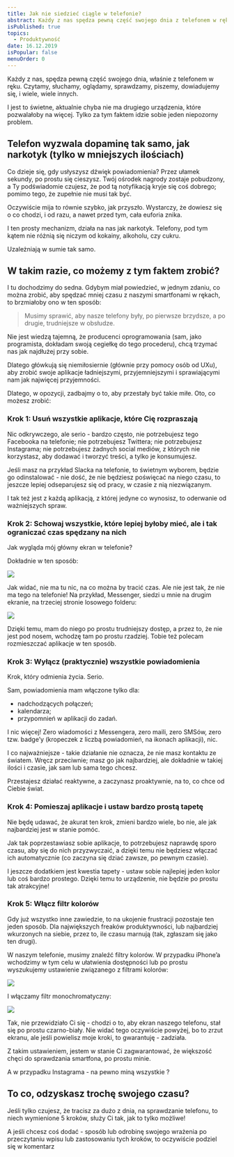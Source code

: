 ```yaml
---
title: Jak nie siedzieć ciągle w telefonie?
abstract: Każdy z nas spędza pewną część swojego dnia z telefonem w ręku. Czasami za dużą część tego samego dnia. Jak można po prostu przestać?
isPublished: true
topics:
  - Produktywność
date: 16.12.2019
isPopular: false
menuOrder: 0
---
```


Każdy z nas, spędza pewną część swojego dnia, właśnie z telefonem w ręku. Czytamy, słuchamy, oglądamy, sprawdzamy, piszemy, dowiadujemy się, i wiele, wiele innych.

I jest to świetne, aktualnie chyba nie ma drugiego urządzenia, które pozwalałoby na więcej. Tylko za tym faktem idzie sobie jeden niepozorny problem.

## Telefon wyzwala dopaminę tak samo, jak narkotyk (tylko w mniejszych ilościach)

Co dzieje się, gdy usłyszysz dźwięk powiadomienia? Przez ułamek sekundy, po prostu się cieszysz. Twój ośrodek nagrody zostaje pobudzony, a Ty podświadomie czujesz, że pod tą notyfikacją kryje się coś dobrego; pomimo tego, że zupełnie nie musi tak być.

Oczywiście mija to równie szybko, jak przyszło. Wystarczy, że dowiesz się o co chodzi, i od razu, a nawet przed tym, cała euforia znika.

I ten prosty mechanizm, działa na nas jak narkotyk. Telefony, pod tym kątem nie różnią się niczym od kokainy, alkoholu, czy cukru.

Uzależniają w sumie tak samo.

## W takim razie, co możemy z tym faktem zrobić?

I tu dochodzimy do sedna. Gdybym miał powiedzieć, w jednym zdaniu, co można zrobić, aby spędzać mniej czasu z naszymi smartfonami w rękach, to brzmiałoby ono w ten sposób:

> Musimy sprawić, aby nasze telefony były, po pierwsze brzydsze, a po drugie, trudniejsze w obsłudze.

Nie jest wiedzą tajemną, że producenci oprogramowania (sam, jako programista, dokładam swoją cegiełkę do tego procederu), chcą trzymać nas jak najdłużej przy sobie.

Dlatego główkują się niemiłosiernie (głównie przy pomocy osób od UXu), aby zrobić swoje aplikacje ładniejszymi, przyjemniejszymi i sprawiającymi nam jak najwięcej przyjemności.

Dlatego, w opozycji, zadbajmy o to, aby przestały być takie miłe. Oto, co możesz zrobić:

### Krok 1: Usuń wszystkie aplikacje, które Cię rozpraszają

Nic odkrywczego, ale serio - bardzo często, nie potrzebujesz tego Facebooka na telefonie; nie potrzebujesz Twittera; nie potrzebujesz Instagrama; nie potrzebujesz żadnych social mediów, z których nie korzystasz, aby dodawać i tworzyć treści, a tylko je konsumujesz.

Jeśli masz na przykład Slacka na telefonie, to świetnym wyborem, będzie go odinstalować - nie dość, że nie będziesz poświęcać na niego czasu, to jeszcze lepiej odseparujesz się od pracy, w czasie z nią niezwiązanym.

I tak też jest z każdą aplikacją, z której jedyne co wynosisz, to oderwanie od ważniejszych spraw.

### Krok 2: Schowaj wszystkie, które lepiej byłoby mieć, ale i tak ograniczać czas spędzany na nich

Jak wygląda mój główny ekran w telefonie?

Dokładnie w ten sposób:

![](./ekran-glowny.jpg)

Jak widać, nie ma tu nic, na co można by tracić czas. Ale nie jest tak, że nie ma tego na telefonie! Na przykład, Messenger, siedzi u mnie na drugim ekranie, na trzeciej stronie losowego folderu:

![](./folder-z-mediami.jpg)

Dzięki temu, mam do niego po prostu trudniejszy dostęp, a przez to, że nie jest pod nosem, wchodzę tam po prostu rzadziej. Tobie też polecam rozmieszczać aplikacje w ten sposób.

### Krok 3: Wyłącz (praktycznie) wszystkie powiadomienia

Krok, który odmienia życia. Serio.

Sam, powiadomienia mam włączone tylko dla:

- nadchodzących połączeń;
- kalendarza;
- przypomnień w aplikacji do zadań.

I nic więcej! Zero wiadomości z Messengera, zero maili, zero SMSów, zero tzw. badge’y (kropeczek z liczbą powiadomień, na ikonach aplikacji), nic.

I co najważniejsze - takie działanie nie oznacza, że nie masz kontaktu ze światem. Wręcz przeciwnie; masz go jak najbardziej, ale dokładnie w takiej ilości i czasie, jak sam lub sama tego chcesz.

Przestajesz działać reaktywne, a zaczynasz proaktywnie, na to, co chce od Ciebie świat.

### Krok 4: Pomieszaj aplikacje i ustaw bardzo prostą tapetę

Nie będę udawać, że akurat ten krok, zmieni bardzo wiele, bo nie, ale jak najbardziej jest w stanie pomóc.

Jak tak poprzestawiasz sobie aplikacje, to potrzebujesz naprawdę sporo czasu, aby się do nich przyzwyczaić, a dzięki temu nie będziesz włączać ich automatycznie (co zaczyna się dziać zawsze, po pewnym czasie).

I jeszcze dodatkiem jest kwestia tapety - ustaw sobie najlepiej jeden kolor lub coś bardzo prostego. Dzięki temu to urządzenie, nie będzie po prostu tak atrakcyjne!

### Krok 5: Włącz filtr kolorów

Gdy już wszystko inne zawiedzie, to na ukojenie frustracji pozostaje ten jeden sposób. Dla największych freaków produktywności, lub najbardziej wkurzonych na siebie, przez to, ile czasu marnują (tak, zgłaszam się jako ten drugi).

W naszym telefonie, musimy znaleźć filtry kolorów. W przypadku iPhone’a wchodzimy w tym celu w ułatwienia dostępności lub po prostu wyszukujemy ustawienie związanego z filtrami kolorów:

![](./wyszukiwanie-filtrow.jpg)

I włączamy filtr monochromatyczny:

![](./filtr-monochromatyczny.jpg)

Tak, nie przewidziało Ci się - chodzi o to, aby ekran naszego telefonu, stał się po prostu czarno-biały. Nie widać tego oczywiście powyżej, bo to zrzut ekranu, ale jeśli powielisz moje kroki, to gwarantuję - zadziała.

Z takim ustawieniem, jestem w stanie Ci zagwarantować, że większość chęci do sprawdzania smartfona, po prostu minie.

A w przypadku Instagrama - na pewno miną wszystkie ?

## To co, odzyskasz trochę swojego czasu?

Jeśli tylko czujesz, że tracisz za dużo z dnia, na sprawdzanie telefonu, to niech wymienione 5 kroków, służy Ci tak, jak to tylko możliwe!

A jeśli chcesz coś dodać - sposób lub odrobinę swojego wrażenia po przeczytaniu wpisu lub zastosowaniu tych kroków, to oczywiście podziel się w komentarz
